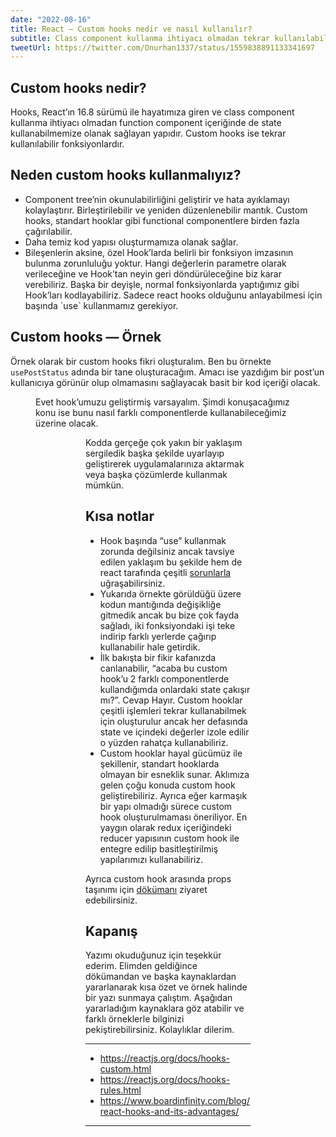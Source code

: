 ```yaml
---
date: "2022-08-16"
title: React — Custom hooks nedir ve nasıl kullanılır?
subtitle: Class component kullanma ihtiyacı olmadan tekrar kullanılabilir fonksiyonlardır.
tweetUrl: https://twitter.com/Onurhan1337/status/1559838891133341697
---
```


## Custom hooks nedir?

Hooks, React’ın 16.8 sürümü ile hayatımıza giren ve class component kullanma ihtiyacı olmadan function component içeriğinde de state kullanabilmemize olanak sağlayan yapıdır. Custom hooks ise tekrar kullanılabilir fonksiyonlardır.

## Neden custom hooks kullanmalıyız?

<ul>

<li> Component tree’nin okunulabilirliğini geliştirir ve hata ayıklamayı kolaylaştırır.
Birleştirilebilir ve yeniden düzenlenebilir mantık. Custom hooks, standart hooklar gibi functional componentlere birden fazla çağırılabilir.</li>

<li> Daha temiz kod yapısı oluşturmamıza olanak sağlar.</li>

<li> Bileşenlerin aksine, özel Hook’larda belirli bir fonksiyon imzasının bulunma zorunluluğu yoktur. Hangi değerlerin parametre olarak verileceğine ve Hook’tan neyin geri döndürüleceğine biz karar verebiliriz. Başka bir deyişle, normal fonksiyonlarda yaptığımız gibi Hook’ları kodlayabiliriz. Sadece react hooks olduğunu anlayabilmesi için başında `use` kullanmamız gerekiyor. </li>

</ul>

## Custom hooks — Örnek

Örnek olarak bir custom hooks fikri oluşturalım. Ben bu örnekte `usePostStatus` adında bir tane oluşturacağım. Amacı ise yazdığım bir post’un kullanıcıya görünür olup olmamasını sağlayacak basit bir kod içeriği olacak.

<Figure
  width={600}
  src="/blog/custom-hooks/code-1.png"
/>

Evet hook’umuzu geliştirmiş varsayalım. Şimdi konuşacağımız konu ise bunu nasıl farklı componentlerde kullanabileceğimiz üzerine olacak.

<Figure
  width={600}
  src="/blog/custom-hooks/code-2.png"
/>

<Figure
  width={600}
  src="/blog/custom-hooks/code-3.png"
/>

Kodda gerçeğe çok yakın bir yaklaşım sergiledik başka şekilde uyarlayıp geliştirerek uygulamalarınıza aktarmak veya başka çözümlerde kullanmak mümkün.

## Kısa notlar

<ul>
<li>Hook başında “use” kullanmak zorunda değilsiniz ancak tavsiye edilen yaklaşım bu şekilde hem de react tarafında çeşitli <a className="text-black underline" href="https://reactjs.org/docs/hooks-rules.html" target="_blank">sorunlarla</a> uğraşabilirsiniz. </li>

<li> Yukarıda örnekte görüldüğü üzere kodun mantığında değişikliğe gitmedik ancak bu bize çok fayda sağladı, iki fonksiyondaki işi teke indirip farklı yerlerde çağırıp kullanabilir hale getirdik. </li>

<li> İlk bakışta bir fikir kafanızda canlanabilir, “acaba bu custom hook’u 2 farklı componentlerde kullandığımda onlardaki state çakışır mı?”. Cevap Hayır. Custom hooklar çeşitli işlemleri tekrar kullanabilmek için oluşturulur ancak her defasında state ve içindeki değerler izole edilir o yüzden rahatça kullanabiliriz.</li>

<li> Custom hooklar hayal gücümüz ile şekillenir, standart hooklarda olmayan bir esneklik sunar. Aklımıza gelen çoğu konuda custom hook geliştirebiliriz. Ayrıca eğer karmaşık bir yapı olmadığı sürece custom hook oluşturulmaması öneriliyor. En yaygın olarak redux içeriğindeki reducer yapısının custom hook ile entegre edilip basitleştirilmiş yapılarımızı kullanabiliriz.</li>
</ul>

Ayrıca custom hook arasında props taşınımı için <a className="text-black underline" href="https://reactjs.org/docs/hooks-custom.html" target="_blank">dökümanı</a> ziyaret edebilirsiniz.

## Kapanış

Yazımı okuduğunuz için teşekkür ederim. Elimden geldiğince dökümandan ve başka kaynaklardan yararlanarak kısa özet ve örnek halinde bir yazı sunmaya çalıştım. Aşağıdan yararladığım kaynaklara göz atabilir ve farklı örneklerle bilginizi pekiştirebilirsiniz. Kolaylıklar dilerim.

---

- https://reactjs.org/docs/hooks-custom.html
- https://reactjs.org/docs/hooks-rules.html
- https://www.boardinfinity.com/blog/react-hooks-and-its-advantages/

---